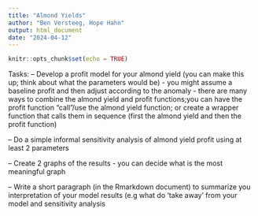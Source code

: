 ```yaml
---
title: "Almond Yields"
author: "Ben Versteeg, Hope Hahn"
output: html_document
date: "2024-04-12"
---
```


```r
knitr::opts_chunk$set(echo = TRUE)
```

Tasks:
-- Develop a profit model for your almond yield (you can make this up; think about what the parameters would be) 
- you might assume a baseline profit and then adjust according to the anomaly 
- there are many ways to combine the almond yield and profit functions;you can have the profit function “call”/use the almond  yield function; or create a wrapper function that calls them in sequence (first the almond yield and then the profit function) 

-- Do a simple informal sensitivity analysis of almond yield profit using at least 2 parameters

-- Create 2 graphs of the results - you can decide what is the most meaningful graph

-- Write a short paragraph (in the Rmarkdown document) to summarize you interpretation of your model results (e.g what do ‘take away’ from your model and sensitivity analysis



